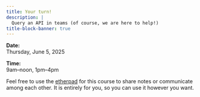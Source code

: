 ```yaml
---
title: Your turn!
description: |
  Query an API in teams (of course, we are here to help!)
title-block-banner: true
---
```


:::{.topdef}

**Date:** \
Thursday, June 5, 2025

**Time:** \
9am–noon, 1pm–4pm

:::

:::{.note}

Feel free to use the [etherpad](https://etherpad.wikimedia.org/p/dhsi25) for this course to share notes or communicate among each other. It is entirely for you, so you can use it however you want.

:::

